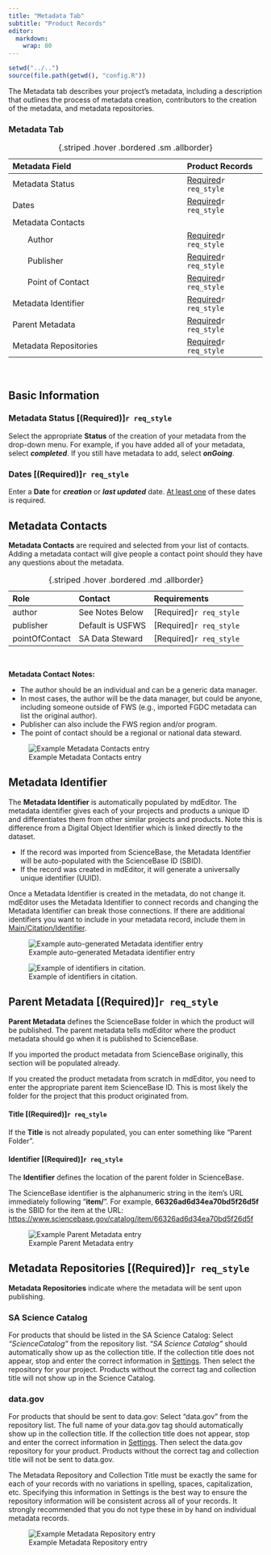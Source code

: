 ```yaml
---
title: "Metadata Tab"
subtitle: "Product Records"
editor: 
  markdown: 
    wrap: 80
---
```


```r
setwd("../..")
source(file.path(getwd(), "config.R"))
```

The Metadata tab describes your project's metadata, including a description that
outlines the process of metadata creation, contributors to the creation of the
metadata, and metadata repositories.

### Metadata Tab    
| Metadata Field                | Product Records   |
|:------------------------------|:-------------|
| Metadata Status   | [Required](#metadata-status-required)`r req_style` | 
| Dates             | [Required](#dates-required)`r req_style`|
| Metadata Contacts | |
|        Author     | [Required](#metadata-contacts)`r req_style`|
|        Publisher  | [Required](#metadata-contacts)`r req_style`|
|        Point of Contact | [Required](#metadata-contacts-required)`r req_style`|
| Metadata Identifier     | [Required](#metadata-identifier-required)`r req_style`|
| Parent Metadata         | [Required](#parent-metadata-required)`r req_style`|
| Metadata Repositories   | [Required](#metadata-repositories-required)`r req_style`|
: {.striped .hover .bordered .sm .allborder}  

<br/>

## Basic Information

### Metadata Status [(Required)]`r req_style`

Select the appropriate **Status** of the creation of your metadata from the
drop-down menu. For example, if you have added all of your metadata, select
***completed***. If you still have metadata to add, select ***onGoing***.

### Dates [(Required)]`r req_style`

Enter a **Date** for ***creation*** or ***last updated*** date. 
<u>At least one</u> of these dates is required.

## Metadata Contacts

**Metadata Contacts** are required and selected from your list of contacts.
Adding a metadata contact will give people a contact point should they have
any questions about the metadata.

| Role           | Contact          | Requirements              |
|:---------------|:-----------------|:-------------------------|
| author         | See Notes Below  | [Required]`r req_style` |       |
| publisher      | Default is USFWS | [Required]`r req_style` |       |
| pointOfContact | SA Data Steward  | [Required]`r req_style` |       |
: {.striped .hover .bordered .md .allborder}  

<br/>

**Metadata Contact Notes:**

-   The author should be an individual and can be a generic data manager.
-   In most cases, the author will be the data manager, but could be anyone,
    including someone outside of FWS (e.g., imported FGDC metadata can list the
    original author).
-   Publisher can also include the FWS region and/or program.
-   The point of contact should be a regional or national data steward.

![Example Metadata Contacts entry](../../assets/example_metadata_contacts.png)

## Metadata Identifier

The **Metadata Identifier** is automatically populated by mdEditor. The metadata
identifier gives each of your projects and products a unique ID and
differentiates them from other similar projects and products. Note this is
difference from a Digital Object Identifier which is linked directly to the
dataset.

-   If the record was imported from ScienceBase, the Metadata Identifier will be
    auto-populated with the ScienceBase ID (SBID).
-   If the record was created in mdEditor, it will generate a universally unique
    identifier (UUID).

:::{.callout-warning appearance="minimal"}
Once a Metadata Identifier is created in the metadata,
do not change it. mdEditor uses the Metadata Identifier to connect records and
changing the Metadata Identifier can break those connections. If there are
additional identifiers you want to include in your metadata record, include them
in [Main/Citation/Identifier](main_tab_product.qmd#identifier).  
:::

![Example auto-generated Metadata identifier entry](../../assets/example_auto_generated_identifier_product.png)

![Example of identifiers in citation.](../../assets/doi_correct_doi_identifier.png)

## Parent Metadata [(Required)]`r req_style`

**Parent Metadata** defines the ScienceBase folder in which the product will be
published. The parent metadata tells mdEditor where the product metadata should
go when it is published to ScienceBase.

If you imported the product metadata from ScienceBase originally, this section
will be populated already.

If you created the product metadata from scratch in mdEditor, you need to enter
the appropriate parent item ScienceBase ID. This is most likely the folder for
the project that this product originated from.

#### Title [(Required)]`r req_style`

If the **Title** is not already populated, you can enter something like 
"Parent Folder".

#### Identifier [(Required)]`r req_style`

The **Identifier** defines the location of the parent folder in ScienceBase.

:::{.callout-hint appearance="minimal"}
The ScienceBase identifier is the alphanumeric string in
the item's URL immediately following "**item/**". For example,
**66326ad6d34ea70bd5f26d5f** is the SBID for the item at the URL:
<https://www.sciencebase.gov/catalog/item/66326ad6d34ea70bd5f26d5f> 
:::

![Example Parent Metadata entry](../../assets/example_sb_parent_metadata_product.png)

## Metadata Repositories [(Required)]`r req_style`

**Metadata Repositories** indicate where the metadata will be sent upon
publishing.

### SA Science Catalog

For products that should be listed in the SA Science Catalog: Select
*“ScienceCatalog”* from the repository list. *“SA Science Catalog”* should
automatically show up as the collection title. If the collection title does not
appear, stop and enter the correct information in [Settings](../settings.qmd).
Then select the repository for your project. Products without the correct tag
and collection title will not show up in the Science Catalog.

### data.gov

For products that should be sent to data.gov: Select "data.gov" from the
repository list. The full name of your data.gov tag should automatically show up
in the collection title. If the collection title does not appear, stop and enter
the correct information in [Settings](../settings.qmd). Then select the
data.gov repository for your product. Products without the correct tag and
collection title will not be sent to data.gov.

:::{.callout-warning} 
The Metadata Repository and Collection Title must be
exactly the same for each of your records with no variations in spelling,
spaces, capitalization, etc. Specifying this information in Settings is the best
way to ensure the repository information will be consistent across all of your
records. It strongly recommended that you do not type these in by hand on
individual metadata records. 
:::

![Example Metadata Repository entry](../../assets/example_metadata_repository_entry.png)
